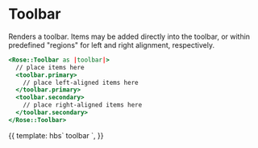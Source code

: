
<Meta title="Rose|Toolbar" component="Toolbar" />

# Toolbar

Renders a toolbar. Items may be added directly into the toolbar, or within
predefined "regions" for left and right alignment, respectively.

```handlebars
<Rose::Toolbar as |toolbar|>
  // place items here
  <toolbar.primary>
    // place left-aligned items here
  </toolbar.primary>
  <toolbar.secondary>
    // place right-aligned items here
  </toolbar.secondary>
</Rose::Toolbar>
```

<Preview>
  <Story name="Toolbar">
    {{
      template: hbs`
    <Rose::Toolbar as |toolbar|>
    toolbar
     </Rose::Toolbar>
    `,
    }}
  </Story>
</Preview>
